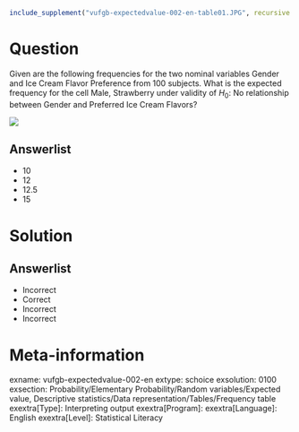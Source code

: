 ```r
include_supplement("vufgb-expectedvalue-002-en-table01.JPG", recursive = TRUE)
```

Question
========

Given are the following frequencies for the two nominal variables Gender and Ice Cream Flavor Preference from 100 subjects. What is the expected frequency for the cell Male, Strawberry under validity of $H_{0}$: No relationship between Gender and Preferred Ice Cream Flavors?

![](vufgb-expectedvalue-002-en-table01.JPG)
  
Answerlist
----------
* 10
* 12
* 12.5
* 15


Solution
========

Answerlist
----------
* Incorrect
* Correct
* Incorrect
* Incorrect

Meta-information
================
exname: vufgb-expectedvalue-002-en
extype: schoice
exsolution: 0100
exsection: Probability/Elementary Probability/Random variables/Expected value, Descriptive statistics/Data representation/Tables/Frequency table
exextra[Type]: Interpreting output
exextra[Program]: 
exextra[Language]: English
exextra[Level]: Statistical Literacy
